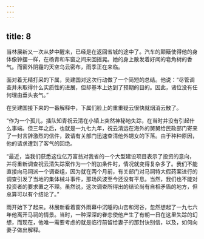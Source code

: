 ```yaml
---
---
---
```

title: 8
---




当林展新又一次从梦中醒来，已经是在返回省城的途中了。汽车的颠簸使得他的身体像钟摆一样，在杨青和车窗之间来回摇晃。她的身上散发着好闻的皂角树的香气。而窗外阴霾的天空乌云密布，雨季正在来临。

面对着无精打采的下属，吴建国对这次行动做了一个简短的总结。他说：“尽管调查并未取得什么实质性的进展，但却基本上达到了预期的目的。因此，诸位没有任何理由垂头丧气。”

在吴建国接下来的一番解释中，下属们脸上的重重疑云很快就烟消云散了。

“作为一个孤儿，插队知青祝云清在小镇上突然神秘地失踪，在当时并没有引起什么事端。但三年之后，也就是一九七九年，祝云清远在海外的舅舅给民政部门寄来了一封言辞激烈的信件，敦请有关部门迅速查清他外甥女的下落。由于种种原因，他的请求遭到了客气的回绝。

“最近，当我们获悉这位亿万富翁对我省的一个大型建设项目表示了投资的意向，并将重新调查祝云清失踪案作为一个附加条件时，情况就变得复杂多了。我们不能直接向马祠派一个调查组，因为就在两个月前，有关部门对马祠特大假药案进行的调查引发了当地的集体械斗事件，那场风波至今还没有平息。当然，我们也不能对投资者的要求置之不理。虽然说，这次调查所得出的结论尚有自相矛盾的地方，但总算可以有个结论了。”

雨开始下了起来。林展新看着窗外雨幕中沉睡的山峦和河谷，忽然想起了一九七六年他离开马祠的情景。当时，一种深深的眷恋使他产生了有朝一日在这里失踪的幻想，而现在，他唯一需要考虑的就是临行前留给妻子的那封诀别信，以及，如何向妻子做出解释。